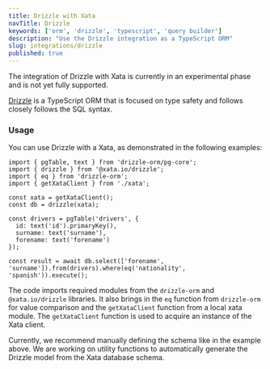 ```yaml
---
title: Drizzle with Xata
navTitle: Drizzle
keywords: ['orm', 'drizzle', 'typescript', 'query builder']
description: "Use the Drizzle integration as a TypeScript ORM"
slug: integrations/drizzle
published: true
---
```


<Alert status="warning">
  The integration of Drizzle with Xata is currently in an experimental phase and is not yet fully supported.
</Alert>

[Drizzle](https://github.com/drizzle-team/drizzle-orm) is a TypeScript ORM that is focused on type safety and follows closely follows the SQL syntax. 


### Usage 

You can use Drizzle with a Xata, as demonstrated in the following examples:

 ```tsx
 import { pgTable, text } from 'drizzle-orm/pg-core';
 import { drizzle } from '@xata.io/drizzle';
 import { eq } from 'drizzle-orm';
 import { getXataClient } from './xata';

 const xata = getXataClient();
 const db = drizzle(xata);

 const drivers = pgTable('drivers', {
   id: text('id').primaryKey(),
   surname: text('surname'),
   forename: text('forename')
 });

 const result = await db.select(['forename', 'surname']).from(drivers).where(eq('nationality', 'spanish')).execute();
 ```
The code imports required modules from the `drizzle-orm` and `@xata.io/drizzle` libraries. It also brings in the `eq` function from `drizzle-orm` for value comparison and the `getXataClient` function from a local xata module. The `getXataClient` function is used to acquire an instance of the Xata client.

Currently, we recommend manually defining the schema like in the example above. We are working on utility functions to automatically generate the Drizzle model from the Xata database schema.
